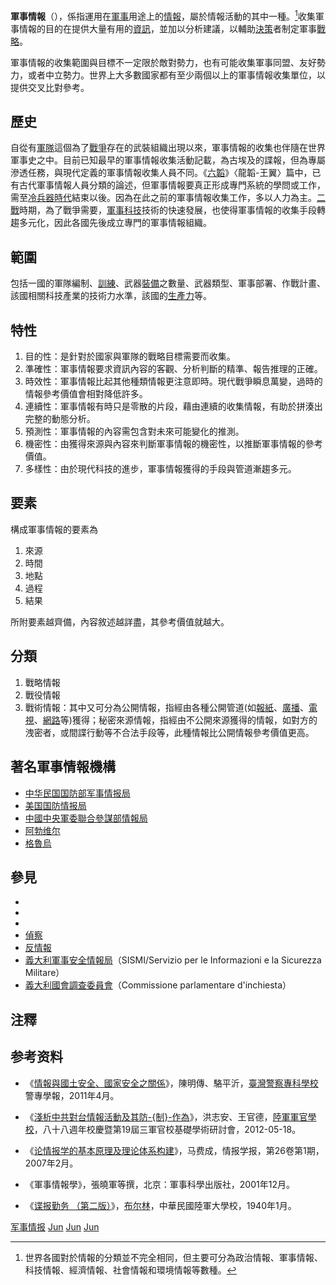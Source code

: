 {{noteTA
|G1=Military
|1=zh-cn:反间谍;zh-sg:反间谍; zh-hk:反間諜; zh-mo:反間諜; zh-tw:反情報; 
|2=zh-cn:澳大利亚; zh-sg:澳大利亚; zh-hk:澳洲; zh-mo:澳洲; zh-tw:澳洲;
}}
{{mergefrom|军事间谍|discuss=Talk:軍事間諜#建議將「軍事間諜」併入「軍事情報」|time=2014-1-25}}
{{军事}}
'''軍事情報'''（'''{{lang-en|Military intelligence}}'''），係指運用在[[軍事|軍事]]用途上的[[情報|情報]]，屬於情報活動的其中一種。<ref>世界各國對於情報的分類並不完全相同，但主要可分為政治情報、軍事情報、科技情報、經濟情報、社會情報和環境情報等數種。</ref>收集軍事情報的目的在提供大量有用的[[資訊|資訊]]，並加以分析建議，以輔助[[決策|決策]]者制定軍事[[戰略|戰略]]。

軍事情報的收集範圍與目標不一定限於敵對勢力，也有可能收集軍事同盟、友好勢力，或者中立勢力。世界上大多數國家都有至少兩個以上的軍事情報收集單位，以提供交叉比對參考。

== 歷史 ==
自從有[[軍隊|軍隊]]這個為了[[戰爭|戰爭]]存在的武裝組織出現以來，軍事情報的收集也伴隨在世界軍事史之中。目前已知最早的軍事情報收集活動記載，為古埃及的諜報，但為專屬滲透任務，與現代定義的軍事情報收集人員不同。《[[六韜|六韜]]》〈龍韜-王翼〉篇中，已有古代軍事情報人員分類的論述，但軍事情報要真正形成專門系統的學問或工作，需至[[冷兵器時代|冷兵器時代]]結束以後。因為在此之前的軍事情報收集工作，多以人力為主。[[二戰|二戰]]時期，為了戰爭需要，[[軍事科技|軍事科技]]技術的快速發展，也使得軍事情報的收集手段轉趨多元化，因此各國先後成立專門的軍事情報組織。

== 範圍 ==
包括一國的軍隊編制、[[訓練|訓練]]、武器[[裝備|裝備]]之數量、武器類型、軍事部署、作戰計畫、該國相關科技產業的技術力水準，該國的[[生產力|生產力]]等。

== 特性 ==
#目的性：是針對於國家與軍隊的戰略目標需要而收集。
#準確性：軍事情報要求資訊內容的客觀、分析判斷的精準、報告推理的正確。
#時效性：軍事情報比起其他種類情報更注意即時。現代戰爭瞬息萬變，過時的情報參考價值會相對降低許多。
#連續性：軍事情報有時只是零散的片段，藉由連續的收集情報，有助於拼湊出完整的動態分析。
#預測性：軍事情報的內容需包含對未來可能變化的推測。
#機密性：由獲得來源與內容來判斷軍事情報的機密性，以推斷軍事情報的參考價值。
#多樣性：由於現代科技的進步，軍事情報獲得的手段與管道漸趨多元。

== 要素 ==
構成軍事情報的要素為
#來源
#時間
#地點
#過程
#結果

所附要素越齊備，內容敘述越詳盡，其參考價值就越大。

== 分類 ==
#戰略情報
#戰役情報
#戰術情報：其中又可分為公開情報，指經由各種公開管道(如[[報紙|報紙]]、[[廣播|廣播]]、[[電視|電視]]、[[網路|網路]]等)獲得；秘密來源情報，指經由不公開來源獲得的情報，如對方的洩密者，或間諜行動等不合法手段等，此種情報比公開情報參考價值更高。

== 著名軍事情報機構 ==
*[[国防部军事情报局|中华民国国防部军事情报局]]
*[[国防情报局|美国国防情报局]]
*[[中央軍委聯合參謀部情報局|中國中央軍委聯合參謀部情報局]]
*[[阿勃维尔|阿勃维尔]]
*[[格魯烏|格魯烏]]

== 參見 ==
*{{le|科技情报|Technical intelligence}}
*{{le|工业情报|Industrial espionage}}
*{{le|金融情报|Financial intelligence}}
*[[偵察|偵察]]
*[[反情報|反情報]]
*[[義大利軍事安全情報局|義大利軍事安全情報局]]（SISMI/Servizio per le Informazioni e la Sicurezza Militare）
*[[義大利國會調查委員會|義大利國會調查委員會]]（Commissione parlamentare d'inchiesta）

== 注釋 ==
{{reflist}}

== 参考资料 ==
*{{zh-tw}}《[https://web.archive.org/web/20110707134941/http://www.tpa.edu.tw/mana_php/Download/File/magazine/TPC-bulletin/Date-pdf/5-1_05-%E6%83%85%E5%A0%B1%E8%88%87%E5%9C%8B%E5%9C%9F%E5%AE%89%E5%85%A8%20%E5%9C%8B%E5%AE%B6%E5%AE%89%E5%85%A8%E4%B9%8B%E9%97%9C%E4%BF%82.pdf 情報與國土安全、國家安全之關係]》，陳明傳、駱平沂，[[臺灣警察專科學校|臺灣警察專科學校]]警專學報，2011年4月。
*{{zh-tw}}《[https://web.archive.org/web/20130419014356/http://www2.cma.edu.tw/u_edu/dep_politics/file/C-paper88/11_%E6%B4%AA%E5%BF%97%E5%AE%89%E3%80%81%E7%8E%8B%E5%AE%98%E5%BE%B7_%E6%B7%BA%E6%9E%90%E4%B8%AD%E5%85%B1%E6%83%85%E5%A0%B1%E6%B4%BB%E5%8B%95%E5%8F%8A%E5%85%B6%E9%98%B2%E5%88%B6%E4%BD%9C%E7%82%BA.pdf 淺析中共對台情報活動及其防-{制}-作為]》，洪志安、王官德，[[陸軍軍官學校|陸軍軍官學校]]，八十八週年校慶暨第19屆三軍官校基礎學術研討會，2012-05-18。
*{{zh-cn}}《[https://web.archive.org/web/20131024155233/http://218.4.189.15:8090/download/a0d239bf-53fd-4a10-89c7-9e446f23eb5d.pdf 论情报学的基本原理及理论体系构建]》，马费成，情报学报，第26卷第1期，2007年2月。
*《軍事情報學》，張曉軍等撰，北京：軍事科學出版社，2001年12月。{{zh-cn}}
*{{zh-tw}}《[http://book.xuexi365.com/ebook/detail_11348323.html 谍报勤务 （第二版）]》，[[布尔林|布尔林]]，中華民國陸軍大學校，1940年1月。

[[Category:军事情报|]]
[[Category:軍事術語|Jun]]
[[Category:情報收集|Jun]]
[[Category:军事学|Jun]]